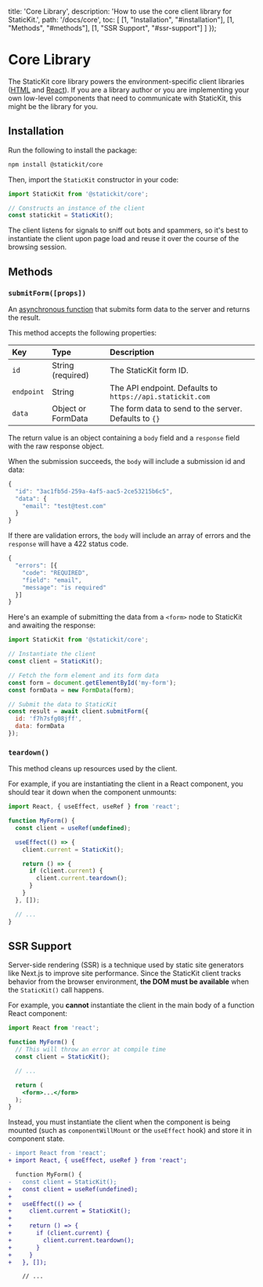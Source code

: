 
  title: 'Core Library',
  description: 'How to use the core client library for StaticKit.',
  path: '/docs/core',
  toc: [
    [1, "Installation", "#installation"],
    [1, "Methods", "#methods"],
    [1, "SSR Support", "#ssr-support"]
  ]
});

# Core Library

The StaticKit core library powers the environment-specific client libraries ([HTML](/docs/html) and [React](/docs/react)). If you are a library author or you are implementing your own low-level components that need to communicate with StaticKit, this might be the library for you.

## Installation

Run the following to install the package:

```bash
npm install @statickit/core
```

Then, import the `StaticKit` constructor in your code:

```js
import StaticKit from '@statickit/core';

// Constructs an instance of the client
const statickit = StaticKit();
```

The client listens for signals to sniff out bots and spammers, so it's best to instantiate the client upon page load and reuse it over the course of the browsing session.

## Methods

### `submitForm([props])`

An [asynchronous function](https://developer.mozilla.org/en-US/docs/Web/JavaScript/Reference/Statements/async_function) that submits form data to the server and returns the result. 

This method accepts the following properties:

| Key                     | Type                     | Description                                                  |
| :---------------------- | :----------------------- | :----------------------------------------------------------- |
| `id`                    | String (required)        | The StaticKit form ID.                                       |
| `endpoint`              | String                   | The API endpoint. Defaults to `https://api.statickit.com`    |
| `data`                  | Object or FormData       | The form data to send to the server. Defaults to `{}`        |

The return value is an object containing a `body` field and a `response` field with the raw response object.

When the submission succeeds, the `body` will include a submission id and data:

```js
{
  "id": "3ac1fb5d-259a-4af5-aac5-2ce53215b6c5",
  "data": {
    "email": "test@test.com"
  }
}
```

If there are validation errors, the `body` will include an array of errors and the `response` will have a 422 status code.

```js
{
  "errors": [{
    "code": "REQUIRED",
    "field": "email",
    "message": "is required"
  }]
}
```

Here's an example of submitting the data from a `<form>` node to StaticKit and awaiting the response:

```js
import StaticKit from '@statickit/core';

// Instantiate the client
const client = StaticKit();

// Fetch the form element and its form data
const form = document.getElementById('my-form');
const formData = new FormData(form);

// Submit the data to StaticKit
const result = await client.submitForm({
  id: 'f7h7sfg08jff',
  data: formData
});
```

### `teardown()`

This method cleans up resources used by the client.

For example, if you are instantiating the client in a React component, you should tear it down when the component unmounts:

```js
import React, { useEffect, useRef } from 'react';

function MyForm() {
  const client = useRef(undefined);

  useEffect(() => {
    client.current = StaticKit();

    return () => {
      if (client.current) {
        client.current.teardown();
      }
    }
  }, []);

  // ...
}
```

## SSR Support

Server-side rendering (SSR) is a technique used by static site generators like Next.js to improve site performance. Since the StaticKit client tracks behavior from the browser environment, **the DOM must be available** when the `StaticKit()` call happens.

For example, you **cannot** instantiate the client in the main body of a function React component:

```jsx
import React from 'react';

function MyForm() {
  // This will throw an error at compile time
  const client = StaticKit();

  // ...

  return (
    <form>...</form>
  );
}
```

Instead, you must instantiate the client when the component is being mounted (such as `componentWillMount` or the `useEffect` hook) and store it in component state.

```diff
- import React from 'react';
+ import React, { useEffect, useRef } from 'react';

  function MyForm() {
-   const client = StaticKit();
+   const client = useRef(undefined);
+
+   useEffect(() => {
+     client.current = StaticKit();
+
+     return () => {
+       if (client.current) {
+         client.current.teardown();
+       }
+     }
+   }, []);

    // ...
```
